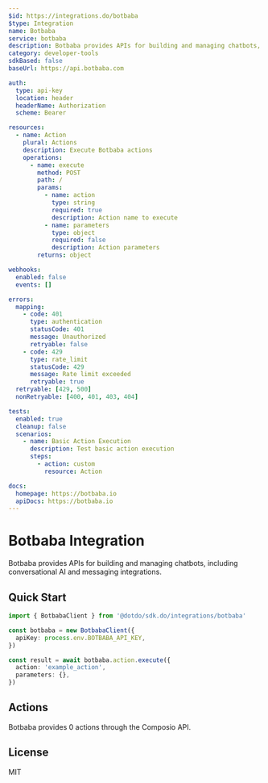 ```yaml
---
$id: https://integrations.do/botbaba
$type: Integration
name: Botbaba
service: botbaba
description: Botbaba provides APIs for building and managing chatbots, including conversational AI and messaging integrations.
category: developer-tools
sdkBased: false
baseUrl: https://api.botbaba.com

auth:
  type: api-key
  location: header
  headerName: Authorization
  scheme: Bearer

resources:
  - name: Action
    plural: Actions
    description: Execute Botbaba actions
    operations:
      - name: execute
        method: POST
        path: /
        params:
          - name: action
            type: string
            required: true
            description: Action name to execute
          - name: parameters
            type: object
            required: false
            description: Action parameters
        returns: object

webhooks:
  enabled: false
  events: []

errors:
  mapping:
    - code: 401
      type: authentication
      statusCode: 401
      message: Unauthorized
      retryable: false
    - code: 429
      type: rate_limit
      statusCode: 429
      message: Rate limit exceeded
      retryable: true
  retryable: [429, 500]
  nonRetryable: [400, 401, 403, 404]

tests:
  enabled: true
  cleanup: false
  scenarios:
    - name: Basic Action Execution
      description: Test basic action execution
      steps:
        - action: custom
          resource: Action

docs:
  homepage: https://botbaba.io
  apiDocs: https://botbaba.io
---
```


# Botbaba Integration

Botbaba provides APIs for building and managing chatbots, including conversational AI and messaging integrations.

## Quick Start

```typescript
import { BotbabaClient } from '@dotdo/sdk.do/integrations/botbaba'

const botbaba = new BotbabaClient({
  apiKey: process.env.BOTBABA_API_KEY,
})

const result = await botbaba.action.execute({
  action: 'example_action',
  parameters: {},
})
```

## Actions

Botbaba provides 0 actions through the Composio API.

## License

MIT
